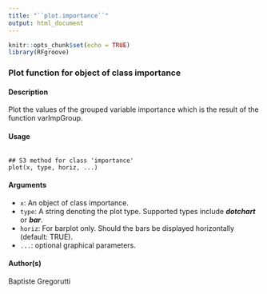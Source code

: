 ---
title: "``plot.importance``"
output: html_document
---

```{r setup, include=FALSE}
knitr::opts_chunk$set(echo = TRUE)
library(RFgroove)
```


###  Plot function for object of class importance

#### Description

Plot the values of the grouped variable importance which is the result of the function varImpGroup.

#### Usage
<pre><code>
## S3 method for class 'importance'
plot(x, type, horiz, ...)
</code></pre>

#### Arguments
* ``x``: An object of class importance.
* ``type``: A string denoting the plot type. Supported types include ***dotchart*** or ***bar***.
* ``horiz``: For barplot only. Should the bars be displayed horizontally (default: TRUE).
* ``...``: optional graphical parameters.

#### Author(s)
Baptiste Gregorutti
